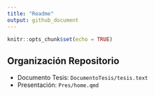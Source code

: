 ```yaml
---
title: "Readme"
output: github_document
---
```


```r
knitr::opts_chunk$set(echo = TRUE)
```

## Organización Repositorio

- Documento Tesis: `DocumentoTesis/tesis.text`
- Presentación: `Pres/home.qmd`
